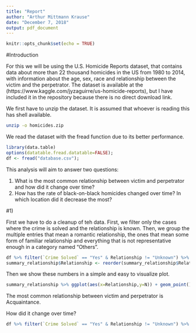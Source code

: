 ```yaml
---
title: "Report"
author: "Arthur Mittmann Krause"
date: "December 7, 2018"
output: pdf_document
---
```


```r
knitr::opts_chunk$set(echo = TRUE)
```

#Introduction

For this we will be using the U.S. Homicide Reports dataset, that contains data about more than 22 thousand homicides in the US from 1980 to 2014, with information about the age, sex, race and relationship between the victim and the perpetrator. The dataset is available at the (https://www.kaggle.com/jyzaguirre/us-homicide-reports), but I have included it in the repository because there is no direct download link.

We first have to unzip the dataset. It is assumed that whoever is reading this has shell available.
```sh
unzip -o homicides.zip
```

We read the dataset with the fread function due to its better performance.

```R
library(data.table)
options(datatable.fread.datatable=FALSE);
df <- fread("database.csv");
```


This analysis will aim to answer two questions:

1) What is the most common relationship between victim and perpetrator and how did it change over time?
2) How has the rate of black-on-black homicides changed over time? In which location did it decrease the most?

#1)

First we have to do a cleanup of teh data. First, we filter only the cases where the crime is solved and the relationship is known. Then, we group the multiple entries that mean a romantic relationship, the ones that mean some form of familiar relationship and everything that is not representative enough in a category named "Others".
```R
df %>% filter(`Crime Solved` == "Yes" & Relationship != "Unknown") %>% group_by(Relationship) %>% summarise(N=n()) %>% within (Relationship[(Relationship %in% c("Wife", "Husband", "Girlfriend", "Boyfriend", "Common-Law Wife", "Common-Law Husband", "Ex-Wife", "Boyfriend/Girlfriend", "Ex-Husband"))] <- "Romantic") %>% within (Relationship[(Relationship %in% c("Son", "Daughter","Mother", "Father", "Brother","Sister", "Stepfather", "Stepmother", "In-Law", "Stepdaughter","Stepson"))] <- "Family") %>% within(Relationship[!(Relationship %in% c("Stranger", "Acquaintance", "Romantic", "Family","Neighbor", "Friend"))] <- "Others") %>% group_by(Relationship) %>% summarise(N=sum(N)) %>% arrange(-N) -> summary_relationship;
summary_relationship$Relationship <- reorder(summary_relationship$Relationship, -summary_relationship$N);
```

Then we show these numbers in a simple and easy to visualize plot.
```R
summary_relationship %>% ggplot(aes(x=Relationship,y=N)) + geom_point() + theme_bw(base_size=16) + theme(axis.text.x=element_text(size=14,angle=45, hjust=1, vjust=0.91)) + ylim(0, NA) + ylab("Number of Homicides")
```

The most common relationship between victim and perpetrator is Acquaintance. 

How did it change over time?

```R
df %>% filter(`Crime Solved` == "Yes" & Relationship != "Unknown") %>% group_by(Relationship,Year) %>% summarise(N=n()) %>% within (Relationship[(Relationship %in% c("Wife", "Husband", "Girlfriend", "Boyfriend", "Common-Law Wife", "Common-Law Husband", "Ex-Wife", "Boyfriend/Girlfriend", "Ex-Husband"))] <- "Romantic") %>% within (Relationship[(Relationship %in% c("Son", "Daughter","Mother", "Father", "Brother","Sister", "Stepfather", "Stepmother", "In-Law", "Stepdaughter","Stepson"))] <- "Family") %>% within(Relationship[!(Relationship %in% c("Stranger", "Acquaintance", "Romantic", "Family","Neighbor", "Friend"))] <- "Others") %>% group_by(Relationship, Year) %>% summarise(N=sum(N)) %>% arrange(-N) %>% ggplot(aes(x=Year, y=N, fill=Relationship, color=Relationship)) + geom_line() + scale_colour_manual(values = c("#1b9e77","#d95f02","#7570b3","#e7298a","#66a61e","#e6ab02","#a6761d")) + theme_bw(base_size=15) + scale_x_continuous(minor_breaks = seq(1980, 2014, 1)) +  ylim(0,NA) + labs(color="Relationship") + ylab("Homicides")
```